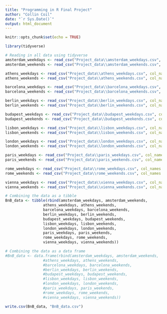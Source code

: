 ```yaml
---
title: "Programming in R Final Project"
author: "Collin Coil"
date: "`r Sys.Date()`"
output: html_document
---
```


```r
knitr::opts_chunk$set(echo = TRUE)
```

```r
library(tidyverse)
```



```r
# Reading in all data using tidyverse
amsterdam_weekdays <- read_csv("Project_data\\amsterdam_weekdays.csv", col_names = T) %>% mutate(Time = "Weekday", City = "Amsterdam")
amsterdam_weekends <- read_csv("Project_data\\amsterdam_weekends.csv", col_names = T) %>% mutate(Time = "Weekend", City = "Amsterdam")

athens_weekdays <- read_csv("Project_data\\athens_weekdays.csv", col_names = T) %>% mutate(Time = "Weekday", City = "Athens")
athens_weekends <- read_csv("Project_data\\athens_weekends.csv", col_names = T) %>% mutate(Time = "Weekend", City = "Athens")

barcelona_weekdays <- read_csv("Project_data\\barcelona_weekdays.csv", col_names = T) %>% mutate(Time = "Weekday", City = "Barcelona")
barcelona_weekends <- read_csv("Project_data\\barcelona_weekends.csv", col_names = T) %>% mutate(Time = "Weekend", City = "Barcelona")

berlin_weekdays <- read_csv("Project_data\\berlin_weekdays.csv", col_names = T) %>% mutate(Time = "Weekday", City = "Berlin")
berlin_weekends <- read_csv("Project_data\\berlin_weekends.csv", col_names = T) %>% mutate(Time = "Weekend", City = "Berlin")

budapest_weekdays <- read_csv("Project_data\\budapest_weekdays.csv", col_names = T) %>% mutate(Time = "Weekday", City = "Budapest")
budapest_weekends <- read_csv("Project_data\\budapest_weekends.csv", col_names = T) %>% mutate(Time = "Weekend", City = "Budapest")

lisbon_weekdays <- read_csv("Project_data\\lisbon_weekdays.csv", col_names = T) %>% mutate(Time = "Weekday", City = "Lisbon")
lisbon_weekends <- read_csv("Project_data\\lisbon_weekends.csv", col_names = T) %>% mutate(Time = "Weekend", City = "Lisbon")

london_weekdays <- read_csv("Project_data\\london_weekdays.csv", col_names = T) %>% mutate(Time = "Weekday", City = "London")
london_weekends <- read_csv("Project_data\\london_weekends.csv", col_names = T) %>% mutate(Time = "Weekend", City = "London")

paris_weekdays <- read_csv("Project_data\\paris_weekdays.csv", col_names = T) %>% mutate(Time = "Weekday", City = "Paris")
paris_weekends <- read_csv("Project_data\\paris_weekends.csv", col_names = T) %>% mutate(Time = "Weekend", City = "Paris")

rome_weekdays <- read_csv("Project_data\\rome_weekdays.csv", col_names = T) %>% mutate(Time = "Weekday", City = "Rome")
rome_weekends <- read_csv("Project_data\\rome_weekends.csv", col_names = T) %>% mutate(Time = "Weekend", City = "Rome")

vienna_weekdays <- read_csv("Project_data\\vienna_weekdays.csv", col_names = T) %>% mutate(Time = "Weekday", City = "Vienna")
vienna_weekends <- read_csv("Project_data\\vienna_weekends.csv", col_names = T) %>% mutate(Time = "Weekend", City = "Vienna")
```



```r
# Combining the data as a tibble
BnB_data <- tibble(rbind(amsterdam_weekdays, amsterdam_weekends,
                 athens_weekdays, athens_weekends,
                 barcelona_weekdays, barcelona_weekends,
                 berlin_weekdays, berlin_weekends,
                 budapest_weekdays, budapest_weekends,
                 lisbon_weekdays, lisbon_weekends,
                 london_weekdays, london_weekends,
                 paris_weekdays, paris_weekends,
                 rome_weekdays, rome_weekends,
                 vienna_weekdays, vienna_weekends))

# Combining the data as a data frame
#BnB_data <- data.frame(rbind(amsterdam_weekdays, amsterdam_weekends,
                 #athens_weekdays, athens_weekends,
                 #barcelona_weekdays, barcelona_weekends,
                 #berlin_weekdays, berlin_weekends,
                 #budapest_weekdays, budapest_weekends,
                 #lisbon_weekdays, lisbon_weekends,
                 #london_weekdays, london_weekends,
                 #paris_weekdays, paris_weekends,
                 #rome_weekdays, rome_weekends,
                 #vienna_weekdays, vienna_weekends))


```

```r
write.csv(BnB_data, "BnB_data.csv")
```









